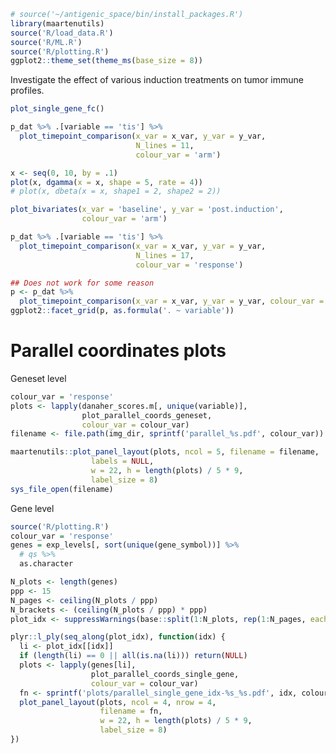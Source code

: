 ```r
# source('~/antigenic_space/bin/install_packages.R')
library(maartenutils)
source('R/load_data.R')
source('R/ML.R')
source('R/plotting.R')
ggplot2::theme_set(theme_ms(base_size = 8))
```

Investigate the effect of various induction treatments on tumor immune profiles.

```r
plot_single_gene_fc()
```

```r
p_dat %>% .[variable == 'tis'] %>%
  plot_timepoint_comparison(x_var = x_var, y_var = y_var,
                            N_lines = 11,
                            colour_var = 'arm')
```

```r
x <- seq(0, 10, by = .1)
plot(x, dgamma(x = x, shape = 5, rate = 4))
# plot(x, dbeta(x = x, shape1 = 2, shape2 = 2))
```

```r
plot_bivariates(x_var = 'baseline', y_var = 'post.induction',
                colour_var = 'arm')
```

```r
p_dat %>% .[variable == 'tis'] %>%
  plot_timepoint_comparison(x_var = x_var, y_var = y_var,
                            N_lines = 17,
                            colour_var = 'response')
```

```r
## Does not work for some reason
p <- p_dat %>%
  plot_timepoint_comparison(x_var = x_var, y_var = y_var, colour_var = 'arm')
ggplot2::facet_grid(p, as.formula('. ~ variable'))
```

# Parallel coordinates plots

Geneset level

```r
colour_var = 'response'
plots <- lapply(danaher_scores.m[, unique(variable)],
                plot_parallel_coords_geneset,
                colour_var = colour_var)
filename <- file.path(img_dir, sprintf('parallel_%s.pdf', colour_var))

maartenutils::plot_panel_layout(plots, ncol = 5, filename = filename, 
                  labels = NULL,
                  w = 22, h = length(plots) / 5 * 9, 
                  label_size = 8)
sys_file_open(filename)
```

Gene level

```r
source('R/plotting.R')
colour_var = 'response'
genes = exp_levels[, sort(unique(gene_symbol))] %>% 
  # qs %>% 
  as.character

N_plots <- length(genes)
ppp <- 15
N_pages <- ceiling(N_plots / ppp) 
N_brackets <- (ceiling(N_plots / ppp) * ppp)
plot_idx <- suppressWarnings(base::split(1:N_plots, rep(1:N_pages, each = ppp)))

plyr::l_ply(seq_along(plot_idx), function(idx) {
  li <- plot_idx[[idx]]
  if (length(li) == 0 || all(is.na(li))) return(NULL)
  plots <- lapply(genes[li],
                  plot_parallel_coords_single_gene,
                  colour_var = colour_var)
  fn <- sprintf('plots/parallel_single_gene_idx-%s_%s.pdf', idx, colour_var)
  plot_panel_layout(plots, ncol = 4, nrow = 4,
                    filename = fn, 
                    w = 22, h = length(plots) / 5 * 9, 
                    label_size = 8)
})
```
